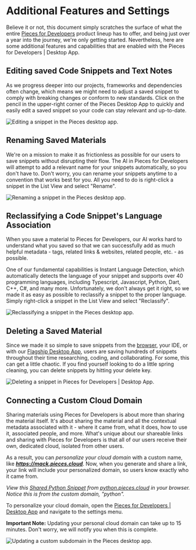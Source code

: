 # Additional Features and Settings
Believe it or not, this document simply scratches the surface of what the entire <a href="{{ links.website.home }}">Pieces for Developers</a> product lineup has to offer, and being just over a year into the journey, we're only getting started.
Nevertheless, here are some additional features and capabilities that are enabled with the Pieces for Developers | Desktop App.

## Editing saved Code Snippets and Text Notes
As we progress deeper into our projects, frameworks and dependencies often change, which means we might need to adjust a saved snippet to comply with breaking changes or conform to new standards. Click on the pencil in the upper-right corner of the Pieces Desktop App to quickly and easily edit a saved snippet so your code can stay relevant and up-to-date.

![Editing a snippet in the Pieces desktop app.](https://storage.googleapis.com/pieces_static_resources/pfd_wiki/EDIT_SNIPPET_PFD.gif)
 
## Renaming Saved Materials
We're on a mission to make it as frictionless as possible for our users to save snippets without disrupting their flow. The AI in Pieces for Developers will attempt to add a relevant name for your snippets automatically, so you don't have to. Don't worry, you can rename your snippets anytime to a convention that works best for you. All you need to do is right-click a snippet in the List View and select "Rename".

![Renaming a snippet in the Pieces desktop app.](https://storage.googleapis.com/pieces_static_resources/pfd_wiki/RENAME_SNIPPET.gif) 

## Reclassifying a Code Snippet's Language Association
When you save a material to Pieces for Developers, our AI works hard to understand what you saved so that we can successfully add as much helpful metadata - tags, related links & websites, related people, etc. - as possible.

One of our fundamental capabilities is Instant Language Detection, which automatically detects the language of your snippet and supports over 40 programming languages, including Typescript, Javascript, Python, Dart, C++, C#, and many more. Unfortunately, we don't always get it right, so we made it as easy as possible to reclassify a snippet to the proper language. Simply right-click a snippet in the List View and select "Reclassify".

![Reclassifying a snippet in the Pieces desktop app.](https://storage.googleapis.com/pieces_static_resources/pfd_wiki/RECLASSIFY_IN_PFD.gif)
 
## Deleting a Saved Material
Since we made it so simple to save snippets from the <a href="{{ links.extensions.chrome }}">browser</a>, your IDE, or with our <a href="{{ links.website.pfd_desktop_install }}">Flagship Desktop App</a>, users are saving hundreds of snippets throughout their time researching, coding, and collaborating. For some, this can get a little chaotic. If you find yourself looking to do a little spring cleaning, you can delete snippets by hitting your delete key.
 
![Deleting a snippet in Pieces for Developers | Desktop App.](https://storage.googleapis.com/pieces_static_resources/pfd_wiki/DELETE_SNIPPET.gif)
 
## Connecting a Custom Cloud Domain
Sharing materials using Pieces for Developers is about more than sharing the material itself. It's about sharing the material and all the contextual metadata associated with it - where it came from, what it does, how to use it, associated people, and more. What's unique about our shareable links and sharing with Pieces for Developers is that all of our users receive their own, dedicated cloud, isolated from other users.

As a result, you can _personalize your cloud domain_ with a custom name, like _**https://mack.pieces.cloud**_. Now, when you generate and share a link, your link will include your personalized domain, so users know exactly who it came from.

_View this <a href="{{ links.snippets.python.snippet }}">Shared Python Snippet</a> from <a href="{{ links.snippets.python.collection }}">python.pieces.cloud</a> in your browser. Notice this is from the custom domain, "python"._

To personalize your cloud domain, open the <a href="{{ links.website.home }}">Pieces for Developers | Desktop App</a> and navigate to the settings menu.

**Important Note:** Updating your personal cloud domain can take up to 15 minutes. Don't worry, we will notify you when this is complete.

![Updating a custom subdomain in the Pieces desktop app.](https://storage.googleapis.com/pieces_static_resources/pfd_wiki/CUSTOM_SUBDOMAIN.gif)
